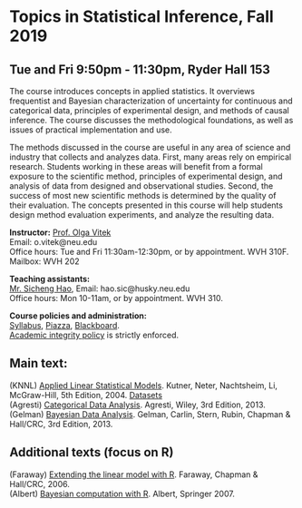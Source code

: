 <h1> Topics in Statistical Inference, Fall 2019 </h1>
<h2>Tue and Fri 9:50pm - 11:30pm, Ryder Hall 153</h2>

The course introduces concepts in applied statistics. It overviews frequentist and Bayesian characterization of uncertainty for continuous and categorical data, principles of experimental design, and methods of causal inference. The course discusses the methodological foundations, as well as issues of practical implementation and use. 

The methods discussed in the course are useful in any area of science and industry that collects and analyzes data. First, many areas rely on empirical research. Students working in these areas will benefit from a formal exposure to the scientific method, principles of experimental design, and analysis of data from designed and observational studies.  Second, the success of most new scientific methods is determined by the quality of their evaluation. The concepts presented in this course will help students design method evaluation experiments, and analyze the resulting data.


<p><strong>Instructor:</strong> [Prof. Olga Vitek](http://olga-vitek-lab.ccis.northeastern.edu/)</br>
Email: o.vitek@neu.edu</br>
Office hours: Tue and Fri 11:30am-12:30pm, or by appointment. WVH 310F.</br>
Mailbox: WVH 202</p>

<p><strong>Teaching assistants:</strong></br>
[Mr. Sicheng Hao](https://www.linkedin.com/in/sicheng-hao-0a9481b2/), 
Email: hao.sic@husky.neu.edu</br>
Office hours: Mon 10-11am, or by appointment. WVH 310.

<p><strong>Course policies and administration:</strong></br> [Syllabus](CS7290_Fall19_syllabus.pdf),  [Piazza](http://piazza.com/northeastern/fall2019/cs7290), [Blackboard](https://northeastern.blackboard.com/).</br>
[Academic integrity policy](http://www.northeastern.edu/osccr/academic-integrity-policy/) is strictly enforced.</p> 

<h2>Main text:</h2>
<p>(KNNL) [Applied Linear Statistical Models](https://www.amazon.com/Applied-Linear-Statistical-Models-2013/dp/1259064743/). Kutner, Neter, Nachtsheim, Li, McGraw-Hill, 5th Edition, 2004. [Datasets](http://users.stat.ufl.edu/~rrandles/sta4210/Rclassnotes/data/textdatasets/index.html)</br>
(Agresti) [Categorical Data Analysis](http://users.stat.ufl.edu/~aa/cda/cda.html). Agresti, Wiley, 3rd Edition, 2013.</br>
(Gelman) [Bayesian Data Analysis](http://www.stat.columbia.edu/~gelman/book/). Gelman, Carlin, Stern, Rubin, Chapman \& Hall/CRC, 3rd Edition, 2013.
</p>

<h2>Additional texts (focus on R)</h2>
<p>(Faraway) [Extending the linear model with R](https://www.amazon.com/Extending-Linear-Model-Generalized-Nonparametric/dp/158488424X). Faraway, Chapman \& Hall/CRC, 2006.</br>
(Albert) [Bayesian computation with R](http://www-math.bgsu.edu/~albert/bcwr/). Albert, Springer 2007.
</p>
